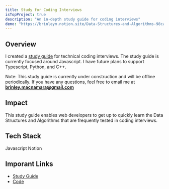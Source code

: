 ```yaml
---
title: Study for Coding Interviews
isTopProject: true
description: "An in-depth study guide for coding interviews"
demo: "https://brinleym.notion.site/Data-Structures-and-Algorithms-98ca932ec6a54e47b7de9d089a9776b7"
---
```


## Overview

I created a [study guide](https://brinleym.notion.site/Data-Structures-and-Algorithms-98ca932ec6a54e47b7de9d089a9776b7) 
for technical coding interviews. The study guide is currently focused around
Javascript. I have future plans to support Typescript, Python, and C++.

Note: This study guide is currently under construction and will be offline
periodically. If you have any questions, feel free to email me at 
**brinley.macnamara@gmail.com**

## Impact

This study guide enables web developers to get up to quickly learn the Data 
Structures and Algorithms that are frequently tested in coding interviews.

## Tech Stack

<div className="flex flex-wrap gap-2 my-2">
  <Chip>Javascript</Chip>
  <Chip>Notion</Chip>
</div>

## Imporant Links

* [Study Guide](https://brinleym.notion.site/Data-Structures-and-Algorithms-98ca932ec6a54e47b7de9d089a9776b7)
* [Code](https://github.com/brinleym/data-structures-in-js)